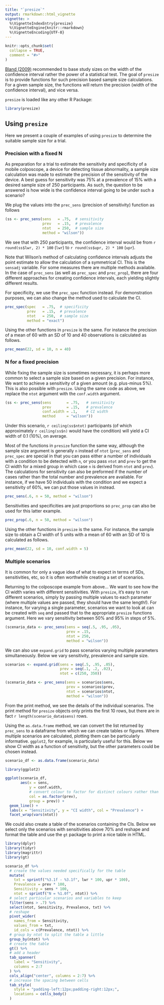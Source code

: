 ```yaml
---
title: "`presize`"
output: rmarkdown::html_vignette
vignette: >
  %\VignetteIndexEntry{presize}
  %\VignetteEngine{knitr::rmarkdown}
  %\VignetteEncoding{UTF-8}
---
```


```r
knitr::opts_chunk$set(
  collapse = TRUE,
  comment = "#>"
)
```


[Bland (2009)](https://www.bmj.com/content/339/bmj.b3985) recommended to
base study sizes on the width of the confidence interval rather the power of 
a statistical test. The goal of `presize` is to provide functions for such 
precision based sample size calculations. For a given sample size, the 
functions will return the precision (width of the confidence interval), and 
vice versa.

`presize` is loaded like any other R Package:

```r
library(presize)
```

## Using `presize`

Here we present a couple of examples of using `presize` to determine the suitable sample size for a trial.

### Precision with a fixed N

As preparation for a trial to estimate the sensitivity and specificity of a mobile colposcope, a device for detecting tissue abnormality, a sample size calculation was made to estimate the precision of the sensitivity of the device. A best guess for sensitivity was 75% at a prevalence of 15% with a desired sample size of 250 participants. As such, the question to be answered is how wide is the confidence interval going to be under such a scenario?

We plug the values into the `prec_sens` (precision of sensitivity) function as follows 

```r
(ss <- prec_sens(sens   = .75,  # sensitivity 
                 prev   = .15,  # prevalence
                 ntot   = 250,  # sample size
                 method = "wilson"))
```

We see that with 250 participants, the confidence interval would be from `r round(ss$lwr, 2) * 100` (`lwr`) to `r round(ss$upr, 2) * 100` (`upr`).

Note that Wilson's method of calculating confidence intervals adjusts the point estimate to allow the calculation of a symmetrical CI. This is the `sensadj` variable. For some measures there are multiple methods available. In the case of `prec_sens` (as well as `prec_spec` and `prec_prop`), there are four different approaches for creating confidence intervals, each yielding slightly different results. 

For specificity, we use the `prec_spec` function instead. For demonstration purposes, we can also change the method used to calculate the CI.

```r
prec_spec(spec   = .75,  # specificity 
          prev   = .15,  # prevalence
          ntot   = 250,  # sample size
          method = "exact")
```

Using the other functions in `presize` is the same. For instance the precision of a mean of 60 with an SD of 10 and 40 observations is calculated as follows.

```r
prec_mean(22, sd = 10, n = 40)
```

### N for a fixed precision

While fixing the sample size is sometimes necessary, it is perhaps more common to select a sample size based on a given precision. For instance, We want to achieve a sensitivity of a given amount (e.g. plus-minus 5%). This is also possible with `presize`. Using the same code as above, we replace the `ntot` argument with the `conf.width` argument. 

```r
(ss <- prec_sens(sens       = .75,   # sensitivity 
                 prev       = .15,   # prevalence
                 conf.width = .1,    # CI width
                 method     = "wilson"))
```

Under this scenario, `r ceiling(ss$ntot)` participants (of which approximately `r ceiling(ss$n)` would have the condition) will yield a CI width of 0.1 (10%), on average.

Most of the functions in `presize` function the same way, although the sample size argument is generally `n` instead of `ntot` (`prec_sens` and `prec_spec` are special in that you can pass either a number of individuals with a condition to be detected with `n`, or you pass `ntot` and `prev` to get the CI width for a mixed group in which case `n` is derived from `ntot` and `prev`). The calculations for sensitivity can also be preformed if the number of cases rather than the total number and prevalence are available. For instance, if we have 50 individuals with the condition and we expect a sensitivity of 60%, we can put those values in instead.

```r
prec_sens(.6, n = 50, method = "wilson")
```

Sensitivities and specificities are just proportions so `prec_prop` can also be used for this latter example.

```r
prec_prop(.6, n = 50, method = "wilson")
```

Using the other functions in `presize` is the same. For instance, the sample size to obtain a CI width of 5 units with a mean of 60 with an SD of 10 is calculated as follows.

```r
prec_mean(22, sd = 10, conf.width = 5)
```

### Multiple scenarios

It is common for only a vague idea of what to expect in terms of SDs, sensitivities, etc, so it is often worthwhile creating a set of scenarios.

Returning to the colposcope example from above... We want to see how the CI width varies with different sensitivities. With `presize`, it's easy to run different scenarios, simply by passing multiple values to each parameter (where multiple values are passed, they should have the same length!). For instance, for varying a single parameter, scenarios we want to look at can be created with `seq` and passed that to the appropriate `presize` functions argument. Here we vary sensitivity between 50% and 95% in steps of 5%.

```r
(scenario_data <- prec_sens(sens = seq(.5, .95, .05), 
                            prev = .15, 
                            ntot = 250, 
                            method = "wilson"))

```

We can also use `expand.grid` to pass scenarios varying multiple parameters simultaneously. Below we vary sensitivity, prevalence and sample size.

```r
scenarios <- expand.grid(sens = seq(.5, .95, .05),
                         prev = seq(.1, .2, .02),
                         ntot = c(250, 350))

(scenario_data <- prec_sens(sens = scenarios$sens, 
                            prev = scenarios$prev, 
                            ntot = scenarios$ntot, 
                            method = "wilson"))
```

From the print method, we see the details of the individual scenarios. The print method for `presize` objects only prints the first 10 rows, but there are in fact `r length(scenario_data$sens)` rows. 

Using the `as.data.frame` method, we can convert the list returned by `prec_sens` to a dataframe from which we can create tables or figures. Where multiple scenarios are calculated, plotting them can be particularly informative. `ggplot2`, for example, is particularly useful for this. Below we show CI width as a function of sensitivity, but the other parameters could be chosen instead.

```r
scenario_df <- as.data.frame(scenario_data)

library(ggplot2)

ggplot(scenario_df, 
       aes(x = sens, 
           y = conf.width, 
           # convert colour to factor for distinct colours rather than a continuum
           col = as.factor(prev), 
           group = prev)) +
  geom_line() +
  labs(x = "Sensitivity", y = "CI width", col = "Prevalence") + 
  facet_wrap(vars(ntot))

```

We could also create a table of the scenarios containing the CIs. Below we select only the scenarios with sensitivities above 70% and reshape and format the table and use the `gt` package to print a nice table in HTML. 

```r
library(dplyr)
library(tidyr)
library(magrittr)
library(gt)

scenario_df %>% 
  # create the values needed specifically for the table
  mutate(
    txt = sprintf("%3.1f - %3.1f", lwr * 100, upr * 100),
    Prevalence = prev * 100,
    Sensitivity = sens * 100,
    ntot = sprintf("N = %1.0f", ntot)) %>% 
  # select particular scenarios and variables to keep
  filter(sens > .7) %>% 
  select(ntot, Sensitivity, Prevalence, txt) %>% 
  # reshape
  pivot_wider(
    names_from = Sensitivity, 
    values_from = txt, 
    id_cols = c(Prevalence, ntot)) %>% 
  # group by ntot to split the table a little
  group_by(ntot) %>% 
  # create the table
  gt() %>% 
  # add a header
  tab_spanner(
    label = "Sensitivity",
    columns = 2:7
  ) %>% 
  cols_align("center", columns = 2:7) %>% 
  # increase the spacing between cells
  tab_style(
    style = "padding-left:12px;padding-right:12px;",
    locations = cells_body()
  )

```




